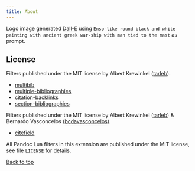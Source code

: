 ```yaml
---
title: About
---
```


Logo image generated [Dall-E](https://labs.openai.com/e/wtQnvyvhZqwROpParcviKBWk) using `Enso-like round black and white painting with ancient greek war-ship with man tied to the mast` as prompt.

License
------------------------------------------------------------------
Filters published under the MIT license by Albert Krewinkel ([tarleb](https://github.com/tarleb)).

- [multibib](https://github.com/pandoc-ext/multibib)
- [multiple-bibliographies](https://github.com/pandoc/lua-filters/tree/master/multiple-bibliographies)
- [citation-backlinks](https://github.com/bcdavasconcelos/citation-backlinks)
- [section-bibliographies](https://github.com/pandoc-ext/section-bibliographies)

Filters published under the MIT license by Albert Krewinkel ([tarleb](https://github.com/tarleb)) & Bernardo Vasconcelos ([bcdavasconcelos](https://github.com/bcdavasconcelos)).

- [citefield](https://github.com/bcdavasconcelos/citefield)


All Pandoc Lua filters in this extension are published under the MIT license, see
file `LICENSE` for details.

[Back to top](#top)
